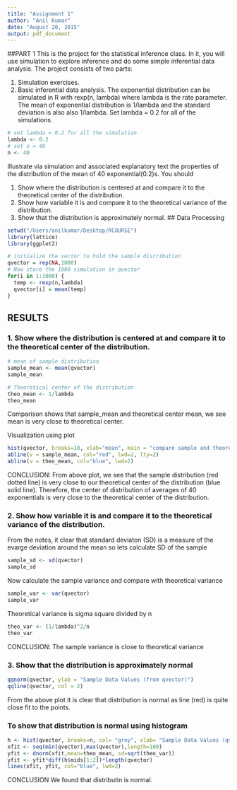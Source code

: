 ```yaml
---
title: "Assignment 1"
author: "Anil Kumar"
date: "August 20, 2015"
output: pdf_document
---
```


##PART 1
This is the project for the statistical inference class. In it, you will use simulation to explore inference and do some simple inferential data analysis. The project consists of two parts:

1. Simulation exercises.
2. Basic inferential data analysis.
The exponential distribution can be simulated in R with rexp(n, lambda) where lambda is the rate parameter. The mean of exponential distribution is 1/lambda and the standard deviation is also also 1/lambda. Set lambda = 0.2 for all of the simulations. 
```r
# set lambda = 0.2 for all the simulation
lambda <- 0.2
# set n = 40
n <- 40
```

Illustrate via simulation and associated explanatory text the properties of the distribution of the mean of 40 exponential(0.2)s.  You should

1. Show where the distribution is centered at and compare it to the theoretical center of the distribution.
2. Show how variable it is and compare it to the theoretical variance of the distribution. 
3. Show that the distribution is approximately normal.
## Data Processing
```r
setwd("/Users/anilkumar/Desktop/RCOURSE")
library(lattice)
library(ggplot2)

# initialize the vector to hold the sample distribution
qvector = rep(NA,1000)
# Now store the 1000 simulation in qvector 
for(i in 1:1000) {
  temp <- rexp(n,lambda)
  qvector[i] = mean(temp)
}
```

## RESULTS
### 1. Show where the distribution is centered at and compare it to the theoretical center of the distribution. 
```r
# mean of sample distribution
sample_mean <- mean(qvector)
sample_mean
```

```r
# Theoretical center of the distribution
theo_mean <- 1/lambda
theo_mean
```

 Comparison shows that sample_mean and theoretical center mean, we see mean is very close to theoretical center. 

 Visualization using plot

```r
hist(qvector, breaks=10, xlab="mean", main = "compare sample and theoretical mean")
abline(v = sample_mean, col="red", lwd=2, lty=2)
abline(v = theo_mean, col="blue", lwd=2)

```

 CONCLUSION:
 From above plot, we see that the sample distribution (red dotted line) is very close to our theoretical center of the distribution (blue solid line).
 Therefore, the center of distribution of averages of 40 exponentials is very close to the theoretical center of the distribution.

### 2. Show how variable it is and compare it to the theoretical variance of the distribution. 
From the notes, it clear that standard deviaton (SD) is a measure of the evarge deviation around the mean
so lets calculate SD of the sample
```r
sample_sd <- sd(qvector)
sample_sd
```
Now calculate the sample variance and compare with theoretical variance

```r
sample_var <- var(qvector)
sample_var
```

Theoretical variance is sigma square divided by n
```r
theo_var <- (1/lambda)^2/n
theo_var
```

 CONCLUSION:
 The sample variance is close to theoretical variance

### 3. Show that the distribution is approximately normal

```r
qqnorm(qvector, ylab = "Sample Data Values (from qvector)")
qqline(qvector, col = 2)
```

From the above plot it is clear that distribution is normal as line (red) is quite close fit to 
the points. 

### To show that distribution is normal using histogram

```r
h <- hist(qvector, breaks=n, col= "grey", xlab= "Sample Data Values (qvector)")
xfit <- seq(min(qvector),max(qvector),length=100) 
yfit <- dnorm(xfit,mean=theo_mean, sd=sqrt(theo_var)) 
yfit <- yfit*diff(h$mids[1:2])*length(qvector) 
lines(xfit, yfit, col="blue", lwd=2)
```

CONCLUSION
 We found that distributin is normal.  
